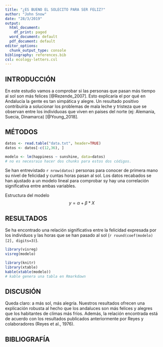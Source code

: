 ```yaml
---
title: "¿ES BUENO EL SOLECITO PARA SER FELIZ?"
author: "John Snow"
date: "28/3/2019"
output:
  html_document:
    df_print: paged
  word_document: default
  pdf_document: default
editor_options:
  chunk_output_type: console
bibliography: references.bib
csl: ecology-letters.csl
---
```


## INTRODUCCIÓN

En este estudio vamos a comprobar si las personas que pasan más tiempo al sol son más felices [@Rezende_2007]. Esto explicaría el por qué en Andalucía la gente es tan simpática y alegre. Un resultado positivo contribuiría a solucionar los problemas de mala leche y tristeza que se observan entre los individuoas que viven en paises del norte (ej: Alemania, Suecia, Dinamarca) [@Young_2018].

## MÉTODOS

```r

datos <- read.table("data.txt", header=TRUE)
datos <- datos[-c(12,36), ]

```

```r

modelo <- lm(happiness ~ sunshine, data=datos) 
# no es necesraio hacer dos chunks para estos dos códigos.

```

Se han entrevistado `r nrow(datos)` personas para conocer de primera mano su nivel de felicidad y cuntas horas pasan al sol. Los datos recabados se han ajustado a un modelo lineal para comprobar sy hay una correlación significativa entre ambas variables.

Estructura del modelo
$$
y = \alpha + \beta * X
$$

## RESULTADOS

Se ha encontrado una relación significativa entre la felicidad expresada por los individuos y las horas que se han pasado al sol (`r round(coef(modelo)[2], digits=3)`).

```r
library(visreg)
visreg(modelo)
```

```r
library(knitr)
library(xtable)
kable(xtable(modelo))
# kable genera una tabla en Rmarkdown
```

## DISCUSIÓN

Queda claro: a más sol, más alegría. Nuestros resultados ofrecen una explicación robusta al hecho que los andaluces son más felices y alegres que los habitantes de climas más fríos. Además, la relación encontrada está de acuerdo con los resultados publicados anteriormente por Reyes y colaboradores (Reyes et al., 1976).

## BIBLIOGRAFÍA
